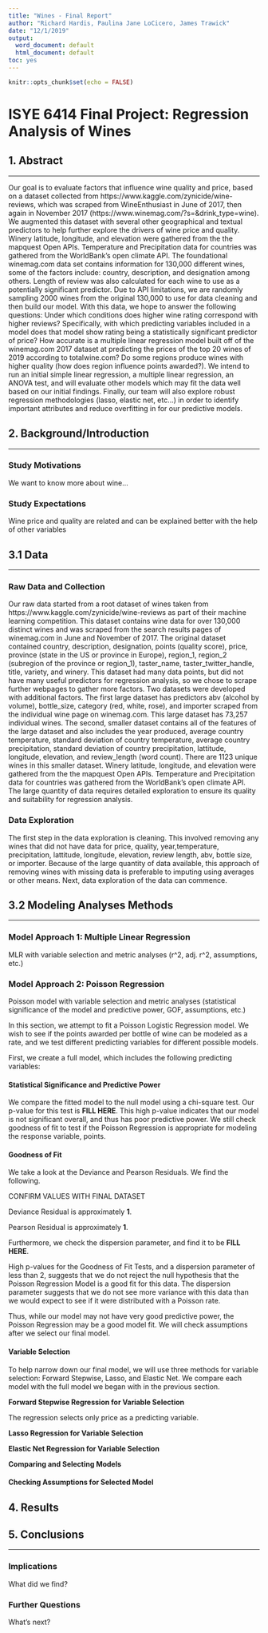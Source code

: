 ```yaml
---
title: "Wines - Final Report"
author: "Richard Hardis, Paulina Jane LoCicero, James Trawick"
date: "12/1/2019"
output:
  word_document: default
  html_document: default
toc: yes
---
```


```r
knitr::opts_chunk$set(echo = FALSE)
```

# ISYE 6414 Final Project: Regression Analysis of Wines

## 1. Abstract
***
  Our goal is to evaluate factors that influence wine quality and price, based on a dataset collected from https://www.kaggle.com/zynicide/wine-reviews, which was scraped from WineEnthusiast in June of 2017, then again in November 2017 (https://www.winemag.com/?s=&drink_type=wine).  We augmented this dataset with several other geographical and textual predictors to help further explore the drivers of wine price and quality.  Winery latitude, longitude, and elevation were gathered from the the mapquest Open APIs.  Temperature and Precipitation data for countries was gathered from the WorldBank’s open climate API. The foundational winemag.com data set contains information for 130,000 different wines, some of the factors include: country, description, and designation among others.  Length of review was also calculated for each wine to use as a potentially significant predictor.  Due to API limitations, we are randomly sampling 2000 wines from the original 130,000 to use for data cleaning and then build our model. With this data, we hope to answer the following questions:
Under which conditions does higher wine rating correspond with higher reviews?  Specifically, with which predicting variables included in a model does that model show rating being a statistically significant predictor of price? How accurate is a multiple linear regression model built off of the winemag.com 2017 dataset at predicting the prices of the top 20 wines of 2019 according to totalwine.com? Do some regions produce wines with higher quality (how does region influence points awarded?). We intend to run an initial simple linear regression, a multiple linear regression, an ANOVA test, and will evaluate other models which may fit the data well based on our initial findings. Finally, our team will also explore robust regression methodologies (lasso, elastic net, etc…) in order to identify important attributes and reduce overfitting in for our predictive models.

## 2. Background/Introduction
***
### Study Motivations
  We want to know more about wine...
  
### Study Expectations
  Wine price and quality are related and can be explained better with the help of other variables
  
## 3.1 Data
***
### Raw Data and Collection
  Our raw data started from a root dataset of wines taken from https://www.kaggle.com/zynicide/wine-reviews as part of their machine learning competition.  This dataset contains wine data for over 130,000 distinct wines and was scraped from the search results pages of winemag.com in June and November of 2017.  The original dataset contained country, description, designation, points (quality score), price, province (state in the US or province in Europe), region_1, region_2 (subregion of the province or region_1), taster_name, taster_twitter_handle, title, variety, and winery.  This dataset had many data points, but did not have many useful predictors for regression analysis, so we chose to scrape further webpages to gather more factors.  Two datasets were developed with additional factors.  The first large dataset has predictors abv (alcohol by volume), bottle_size, category (red, white, rose), and importer scraped from the individual wine page on winemag.com.  This large dataset has 73,257 individual wines.  The second, smaller dataset contains all of the features of the large dataset and also includes the year produced, average country temperature, standard deviation of country temperature, average country precipitation, standard deviation of country precipitation, lattitude, longitude, elevation, and review_length (word count).  There are 1123 unique wines in this smaller dataset.  Winery latitude, longitude, and elevation were gathered from the the mapquest Open APIs.  Temperature and Precipitation data for countries was gathered from the WorldBank’s open climate API.  The large quantity of data requires detailed exploration to ensure its quality and suitability for regression analysis.
  
### Data Exploration
  The first step in the data exploration is cleaning. This involved removing any wines that did not have data for price, quality, year,temperature, precipitation, lattitude, longitude, elevation, review length, abv, bottle size, or importer.  Because of the large quantity of data available, this approach of removing wines with missing data is preferable to imputing using averages or other means.  Next, data exploration of the data can commence.
  
## 3.2 Modeling Analyses Methods
***
### Model Approach 1: Multiple Linear Regression
  MLR with variable selection and metric analyses (r^2, adj. r^2, assumptions, etc.)
  
### Model Approach 2: Poisson Regression
  Poisson model with variable selection and metric analyses (statistical significance of the model and predictive power, GOF, assumptions, etc.)
  
  In this section, we attempt to fit a Poisson Logistic Regression model. We wish to see if the points awarded per bottle of wine can be modeled as a rate, and we test different predicting variables for different possible models. 
  
  First, we create a full model, which includes the following predicting variables: 

#### Statistical Significance and Predictive Power

We compare the fitted model to the null model using a chi-square test. Our p-value for this test is **FILL HERE**. This high p-value indicates that our model is not significant overall, and thus has poor predictive power. We still check goodness of fit to test if the Poisson Regression is appropriate for modeling the response variable, points. 

#### Goodness of Fit

We take a look at the Deviance and Pearson Residuals. We find the following. 

###################### CONFIRM VALUES WITH FINAL DATASET #######################

Deviance Residual is approximately **1**. 

Pearson Residual is approximately **1**.

Furthermore, we check the dispersion parameter, and find it to be **FILL HERE**.

High p-values for the Goodness of Fit Tests, and a dispersion parameter of less than 2, suggests that we do not reject the null hypothesis that the Poisson Regression Model is a good fit for this data. The dispersion parameter suggests that we do not see more variance with this data than we would expect to see if it were distributed with a Poisson rate. 

Thus, while our model may not have very good predictive power, the Poisson Regression may be a good model fit. We will check assumptions after we select our final model. 

#### Variable Selection

To help narrow down our final model, we will use three methods for variable selection: Forward Stepwise, Lasso, and Elastic Net. We compare each model with the full model we began with in the previous section. 

**Forward Stepwise Regression for Variable Selection**

The regression selects only price as a predicting variable. 

**Lasso Regression for Variable Selection**


**Elastic Net Regression for Variable Selection**


**Comparing and Selecting Models**

#### Checking Assumptions for Selected Model

## 4. Results


## 5. Conclusions
***
### Implications
  What did we find?

### Further Questions
  What's next?
